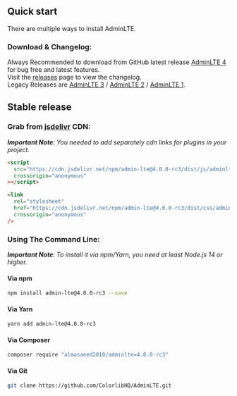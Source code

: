 ## Quick start

There are multiple ways to install AdminLTE.

### Download & Changelog:

Always Recommended to download from GitHub latest release [AdminLTE 4](https://github.com/ColorlibHQ/AdminLTE/releases/latest) for bug free and latest features.\
Visit the [releases](https://github.com/ColorlibHQ/AdminLTE/releases) page to view the changelog.\
Legacy Releases are [AdminLTE 3](https://github.com/ColorlibHQ/AdminLTE/releases/tag/v3.2.0) / [AdminLTE 2](https://github.com/ColorlibHQ/AdminLTE/releases/tag/v2.4.18) / [AdminLTE 1](https://github.com/ColorlibHQ/AdminLTE/releases/tag/1.3.1).

## Stable release

### Grab from [jsdelivr](https://www.jsdelivr.com/package/npm/admin-lte) CDN:

_**Important Note**: You needed to add separately cdn links for plugins in your project._

```html
<script
  src="https://cdn.jsdelivr.net/npm/admin-lte@4.0.0-rc3/dist/js/adminlte.min.js"
  crossorigin="anonymous"
></script>
```

```html
<link
  rel="stylesheet"
  href="https://cdn.jsdelivr.net/npm/admin-lte@4.0.0-rc3/dist/css/adminlte.min.css"
  crossorigin="anonymous"
/>
```

### Using The Command Line:

_**Important Note**: To install it via npm/Yarn, you need at least Node.js 14 or higher._

#### Via npm

```bash
npm install admin-lte@4.0.0-rc3 --save
```

#### Via Yarn

```bash
yarn add admin-lte@4.0.0-rc3
```

#### Via Composer

```bash
composer require "almasaeed2010/adminlte=4.0.0-rc3"
```

#### Via Git

```bash
git clone https://github.com/ColorlibHQ/AdminLTE.git
```
